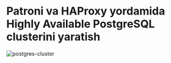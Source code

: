 
# Patroni va HAProxy yordamida Highly Available PostgreSQL clusterini yaratish

![postgres-cluster](/images/tutorials/database/postgres-cluster/banner.png)